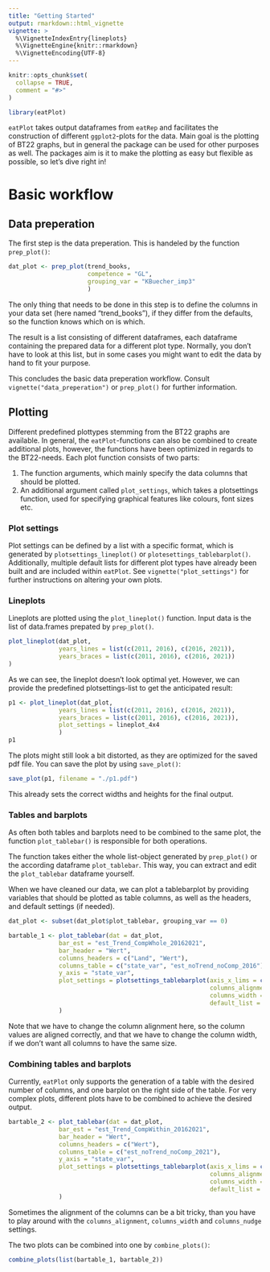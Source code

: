 ```yaml
---
title: "Getting Started"
output: rmarkdown::html_vignette
vignette: >
  %\VignetteIndexEntry{lineplots}
  %\VignetteEngine{knitr::rmarkdown}
  %\VignetteEncoding{UTF-8}
---
```


```r
knitr::opts_chunk$set(
  collapse = TRUE,
  comment = "#>"
)
```

```r
library(eatPlot)
```

`eatPlot` takes output dataframes from `eatRep` and facilitates the construction of different `ggplot2`-plots for the data. Main goal is the plotting of BT22 graphs, but in general the package can be used for other purposes as well. 
The packages aim is it to make the plotting as easy but flexible as possible, so let's dive right in!

# Basic workflow
## Data preperation
The first step is the data preperation. This is handeled by the function `prep_plot()`:
```r
dat_plot <- prep_plot(trend_books, 
                      competence = "GL",
                      grouping_var = "KBuecher_imp3"
                      )

```
The only thing that needs to be done in this step is to define the columns in your data set (here named "trend_books"), if they differ from the defaults, so the function knows which on is which.

The result is a list consisting of different dataframes, each dataframe containing the prepared data for a different plot type. Normally, you don't have to look at this list, but in some cases you might want to edit the data by hand to fit your purpose.

This concludes the basic data preperation workflow. Consult `vignette("data_preperation")` or `prep_plot()` for further information. 


## Plotting
Different predefined plottypes stemming from the BT22 graphs are available. In general, the `eatPlot`-functions can also be combined to create additional plots, however, the functions have been optimized in regards to the BT22-needs.
Each plot function consists of two parts: 

1) The function arguments, which mainly specify the data columns that should be plotted.
2) An additional argument called `plot_settings`, which takes a plotsettings function, used for specifying graphical features like colours, font sizes etc. 

### Plot settings
Plot settings can be defined by a list with a specific format, which is generated by `plotsettings_lineplot()` or `plotesettings_tablebarplot()`.
Additionally, multiple default lists for different plot types have already been built and are included within `eatPlot`. See `vignette("plot_settings")` for further instructions on altering your own plots. 

### Lineplots
Lineplots are plotted using the `plot_lineplot()` function. Input data is the list of data.frames prepated by `prep_plot()`. 

```r
plot_lineplot(dat_plot,
              years_lines = list(c(2011, 2016), c(2016, 2021)),
              years_braces = list(c(2011, 2016), c(2016, 2021))
)
```
As we can see, the lineplot doesn't look optimal yet. However, we can provide the predefined plotsettings-list to get the anticipated result:

```r
p1 <- plot_lineplot(dat_plot,
              years_lines = list(c(2011, 2016), c(2016, 2021)),
              years_braces = list(c(2011, 2016), c(2016, 2021)),
              plot_settings = lineplot_4x4
              )
p1
```

The plots might still look a bit distorted, as they are optimized for the saved pdf file. You can save the plot by using `save_plot()`:

```r
save_plot(p1, filename = "./p1.pdf")
```
This already sets the correct widths and heights for the final output. 

### Tables and barplots
As often both tables and barplots need to be combined to the same plot, the function `plot_tablebar()` is responsible for both operations. 

The function takes either the whole list-object generated by `prep_plot()` or the according dataframe `plot_tablebar`. This way, you can extract and edit the `plot_tablebar` dataframe yourself.

When we have cleaned our data, we can plot a tablebarplot by providing variables that should be plotted as table columns, as well as the headers, and default settings (if needed). 
```r
dat_plot <- subset(dat_plot$plot_tablebar, grouping_var == 0)

bartable_1 <- plot_tablebar(dat = dat_plot,
              bar_est = "est_Trend_CompWhole_20162021",
              bar_header = "Wert",
              columns_headers = c("Land", "Wert"),
              columns_table = c("state_var", "est_noTrend_noComp_2016"),
              y_axis = "state_var",
              plot_settings = plotsettings_tablebarplot(axis_x_lims = c(-30, 30),
                                                        columns_alignment = c(0, 0.5),
                                                        columns_width = c(0.2, 0.1, 0.7),
                                                        default_list = barplot_plot_frame)
              )
```
Note that we have to change the column alignment here, so the column values are aligned correctly, and that we have to change the column width, if we don't want all columns to have the same size.   


### Combining tables and barplots
Currently, `eatPlot` only supports the generation of a table with the desired number of columns, and one barplot on the right side of the table. For very complex plots, different plots have to be combined to achieve the desired output. 

```r
bartable_2 <- plot_tablebar(dat = dat_plot,
              bar_est = "est_Trend_CompWithin_20162021",
              bar_header = "Wert",
              columns_headers = c("Wert"),
              columns_table = c("est_noTrend_noComp_2021"),
              y_axis = "state_var",
              plot_settings = plotsettings_tablebarplot(axis_x_lims = c(-20, 20),
                                                        columns_alignment = 0.5,
                                                        columns_width = c(0.2, 0.8),
                                                        default_list = barplot_plot_frame)
              )


```
Sometimes the alignment of the columns can be a bit tricky, than you have to play around with the `columns_alignment`, `columns_width` and `columns_nudge` settings.

The two plots can be combined into one by `combine_plots()`:

```r
combine_plots(list(bartable_1, bartable_2))
```


